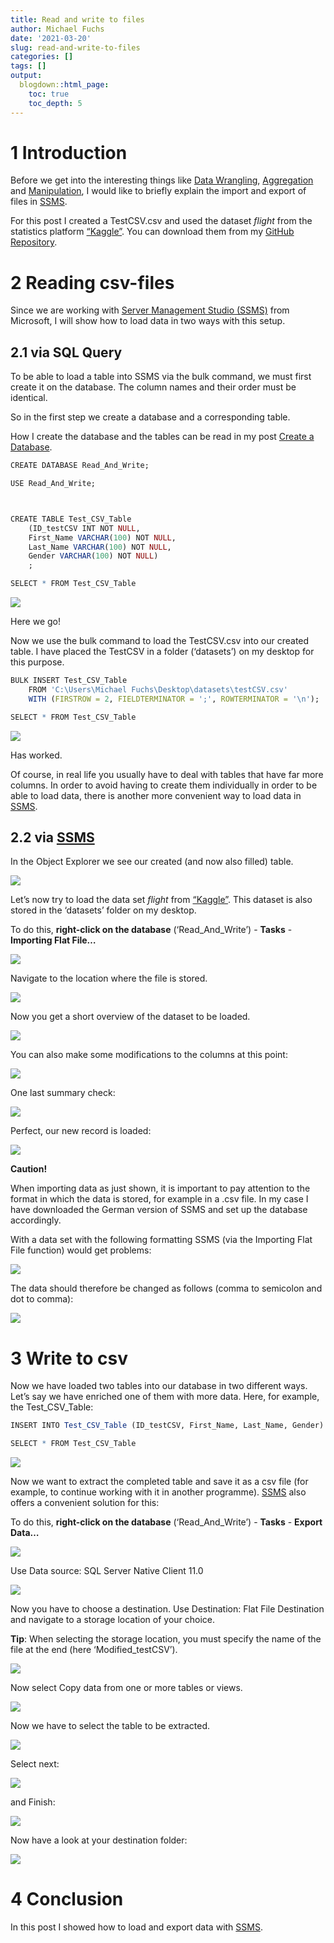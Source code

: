 ```yaml
---
title: Read and write to files
author: Michael Fuchs
date: '2021-03-20'
slug: read-and-write-to-files
categories: []
tags: []
output:
  blogdown::html_page:
    toc: true
    toc_depth: 5
---
```



# 1 Introduction

Before we get into the interesting things like [Data Wrangling](https://michael-fuchs-sql.netlify.app/2021/03/23/data-wrangling/), [Aggregation](https://michael-fuchs-sql.netlify.app/2021/03/26/data-aggregation/) and [Manipulation](https://michael-fuchs-sql.netlify.app/2021/03/29/data-manipulation/), I would like to briefly explain the import and export of files in [SSMS](https://docs.microsoft.com/en-us/sql/ssms/sql-server-management-studio-ssms?view=sql-server-ver15). 


For this post I created a TestCSV.csv and used the dataset *flight* from the statistics platform ["Kaggle"](https://www.kaggle.com). You can download them from my [GitHub Repository](https://github.com/MFuchs1989/Datasets-and-Miscellaneous/tree/main/datasets).



# 2 Reading csv-files

Since we are working with [Server Management Studio (SSMS)](https://docs.microsoft.com/en-us/sql/ssms/sql-server-management-studio-ssms?view=sql-server-ver15) from Microsoft, I will show how to load data in two ways with this setup. 


## 2.1 via SQL Query

To be able to load a table into SSMS via the bulk command, we must first create it on the database. The column names and their order must be identical. 

So in the first step we create a database and a corresponding table.

How I create the database and the tables can be read in my post [Create a Database](https://michael-fuchs-sql.netlify.app/2021/03/07/create-a-database/#create-a-new-database). 


```r
CREATE DATABASE Read_And_Write;

USE Read_And_Write;



CREATE TABLE Test_CSV_Table
    (ID_testCSV INT NOT NULL,
    First_Name VARCHAR(100) NOT NULL,
    Last_Name VARCHAR(100) NOT NULL,
	Gender VARCHAR(100) NOT NULL)
    ;

SELECT * FROM Test_CSV_Table
```

![](/post/2021-03-20-read-and-write-to-files_files/p8p1.png)

Here we go!


Now we use the bulk command to load the TestCSV.csv into our created table. 
I have placed the TestCSV in a folder ('datasets') on my desktop for this purpose. 


```r
BULK INSERT Test_CSV_Table
	FROM 'C:\Users\Michael Fuchs\Desktop\datasets\testCSV.csv'
	WITH (FIRSTROW = 2, FIELDTERMINATOR = ';', ROWTERMINATOR = '\n');
```

```r
SELECT * FROM Test_CSV_Table
```

![](/post/2021-03-20-read-and-write-to-files_files/p8p2.png)

Has worked.

Of course, in real life you usually have to deal with tables that have far more columns. In order to avoid having to create them individually in order to be able to load data, there is another more convenient way to load data in [SSMS](https://docs.microsoft.com/en-us/sql/ssms/sql-server-management-studio-ssms?view=sql-server-ver15). 



## 2.2 via [SSMS](https://docs.microsoft.com/en-us/sql/ssms/sql-server-management-studio-ssms?view=sql-server-ver15)


In the Object Explorer we see our created (and now also filled) table. 

![](/post/2021-03-20-read-and-write-to-files_files/p8p3.png)


Let's now try to load the data set *flight* from ["Kaggle"](https://www.kaggle.com). This dataset is also stored in the 'datasets' folder on my desktop.   


To do this, **right-click on the database** ('Read_And_Write') - **Tasks** - **Importing Flat File...**

![](/post/2021-03-20-read-and-write-to-files_files/p8p4.png)

Navigate to the location where the file is stored.

![](/post/2021-03-20-read-and-write-to-files_files/p8p5.png)


Now you get a short overview of the dataset to be loaded. 

![](/post/2021-03-20-read-and-write-to-files_files/p8p6.png)

You can also make some modifications to the columns at this point:

![](/post/2021-03-20-read-and-write-to-files_files/p8p7.png)


One last summary check: 

![](/post/2021-03-20-read-and-write-to-files_files/p8p8.png)

Perfect, our new record is loaded: 

![](/post/2021-03-20-read-and-write-to-files_files/p8p9.png)


**Caution!**

When importing data as just shown, it is important to pay attention to the format in which the data is stored, for example in a .csv file. 
In my case I have downloaded the German version of SSMS and set up the database accordingly. 

With a data set with the following formatting SSMS (via the Importing Flat File function) would get problems:

![](/post/2021-03-20-read-and-write-to-files_files/p8z1.png)

The data should therefore be changed as follows (comma to semicolon and dot to comma):

![](/post/2021-03-20-read-and-write-to-files_files/p8z2.png)



# 3 Write to csv


Now we have loaded two tables into our database in two different ways. 
Let's say we have enriched one of them with more data. Here, for example, the Test_CSV_Table: 


```r
INSERT INTO Test_CSV_Table (ID_testCSV, First_Name, Last_Name, Gender) VALUES (4, 'Michael', 'Fuchs', 'male')

SELECT * FROM Test_CSV_Table
```

![](/post/2021-03-20-read-and-write-to-files_files/p8p10.png)

Now we want to extract the completed table and save it as a csv file (for example, to continue working with it in another programme). [SSMS](https://docs.microsoft.com/en-us/sql/ssms/sql-server-management-studio-ssms?view=sql-server-ver15) also offers a convenient solution for this:



To do this, **right-click on the database** ('Read_And_Write') - **Tasks** - **Export Data...**

![](/post/2021-03-20-read-and-write-to-files_files/p8p11.png)


Use Data source: SQL Server Native Client 11.0

![](/post/2021-03-20-read-and-write-to-files_files/p8p12.png)


Now you have to choose a destination.
Use Destination: Flat File Destination and navigate to a storage location of your choice.  

**Tip**: When selecting the storage location, you must specify the name of the file at the end (here 'Modified_testCSV'). 

![](/post/2021-03-20-read-and-write-to-files_files/p8p13.png)

Now select Copy data from one or more tables or views.

![](/post/2021-03-20-read-and-write-to-files_files/p8p14.png)


Now we have to select the table to be extracted. 

![](/post/2021-03-20-read-and-write-to-files_files/p8p15.png)

Select next:

![](/post/2021-03-20-read-and-write-to-files_files/p8p16.png)


and Finish:

![](/post/2021-03-20-read-and-write-to-files_files/p8p17.png)

Now have a look at your destination folder: 

![](/post/2021-03-20-read-and-write-to-files_files/p8p18.png)



# 4 Conclusion

In this post I showed how to load and export data with [SSMS](https://docs.microsoft.com/en-us/sql/ssms/sql-server-management-studio-ssms?view=sql-server-ver15). 

































